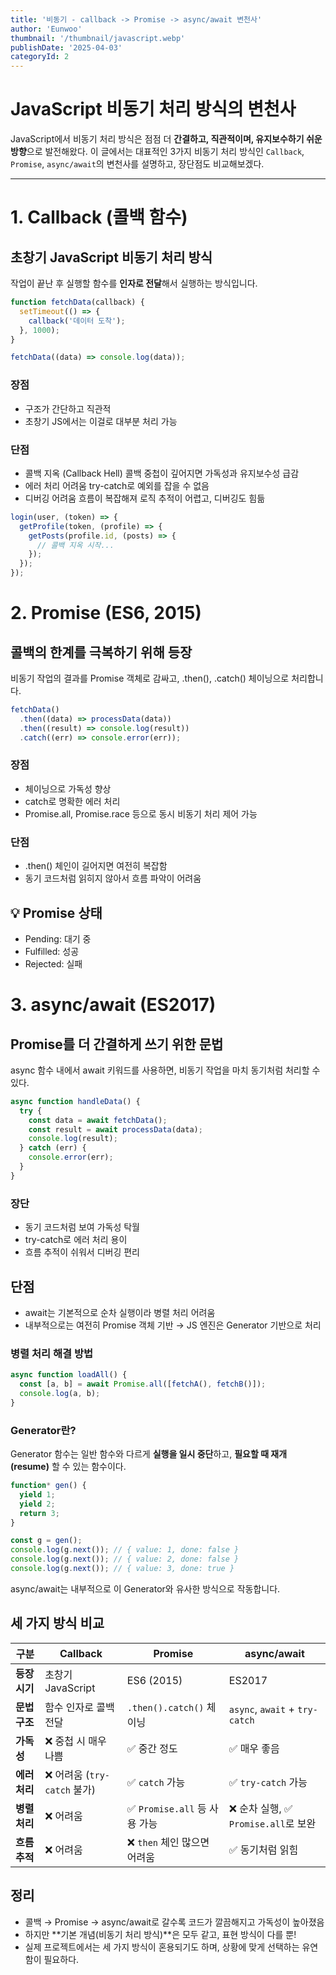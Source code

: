 ```yaml
---
title: '비동기 - callback -> Promise -> async/await 변천사'
author: 'Eunwoo'
thumbnail: '/thumbnail/javascript.webp'
publishDate: '2025-04-03'
categoryId: 2
---
```


# JavaScript 비동기 처리 방식의 변천사

JavaScript에서 비동기 처리 방식은 점점 더 **간결하고, 직관적이며, 유지보수하기 쉬운 방향**으로 발전해왔다.
이 글에서는 대표적인 3가지 비동기 처리 방식인 `Callback`, `Promise`, `async/await`의 변천사를 설명하고, 장단점도 비교해보겠다.

---

# 1️. Callback (콜백 함수)

## 초창기 JavaScript 비동기 처리 방식

작업이 끝난 후 실행할 함수를 **인자로 전달**해서 실행하는 방식입니다.

```js
function fetchData(callback) {
  setTimeout(() => {
    callback('데이터 도착');
  }, 1000);
}

fetchData((data) => console.log(data));
```

### 장점

- 구조가 간단하고 직관적
- 초창기 JS에서는 이걸로 대부분 처리 가능

### 단점

- 콜백 지옥 (Callback Hell)
  콜백 중첩이 깊어지면 가독성과 유지보수성 급감
- 에러 처리 어려움
  try-catch로 예외를 잡을 수 없음
- 디버깅 어려움
  흐름이 복잡해져 로직 추적이 어렵고, 디버깅도 힘듦

```js
login(user, (token) => {
  getProfile(token, (profile) => {
    getPosts(profile.id, (posts) => {
      // 콜백 지옥 시작...
    });
  });
});
```

# 2. Promise (ES6, 2015)

## 콜백의 한계를 극복하기 위해 등장

비동기 작업의 결과를 Promise 객체로 감싸고,
.then(), .catch() 체이닝으로 처리합니다.

```js
fetchData()
  .then((data) => processData(data))
  .then((result) => console.log(result))
  .catch((err) => console.error(err));
```

### 장점

- 체이닝으로 가독성 향상
- catch로 명확한 에러 처리
- Promise.all, Promise.race 등으로 동시 비동기 처리 제어 가능

### 단점

- .then() 체인이 길어지면 여전히 복잡함
- 동기 코드처럼 읽히지 않아서 흐름 파악이 어려움

## 💡 Promise 상태

- Pending: 대기 중
- Fulfilled: 성공
- Rejected: 실패

# 3. async/await (ES2017)

## Promise를 더 간결하게 쓰기 위한 문법

async 함수 내에서 await 키워드를 사용하면,
비동기 작업을 마치 동기처럼 처리할 수 있다.

```js
async function handleData() {
  try {
    const data = await fetchData();
    const result = await processData(data);
    console.log(result);
  } catch (err) {
    console.error(err);
  }
}
```

### 장단

- 동기 코드처럼 보여 가독성 탁월
- try-catch로 에러 처리 용이
- 흐름 추적이 쉬워서 디버깅 편리

## 단점

- await는 기본적으로 순차 실행이라 병렬 처리 어려움
- 내부적으로는 여전히 Promise 객체 기반 → JS 엔진은 Generator 기반으로 처리

### 병렬 처리 해결 방법

```js
async function loadAll() {
  const [a, b] = await Promise.all([fetchA(), fetchB()]);
  console.log(a, b);
}
```

### Generator란?

Generator 함수는 일반 함수와 다르게 **실행을 일시 중단**하고,
**필요할 때 재개(resume)** 할 수 있는 함수이다.

```js
function* gen() {
  yield 1;
  yield 2;
  return 3;
}

const g = gen();
console.log(g.next()); // { value: 1, done: false }
console.log(g.next()); // { value: 2, done: false }
console.log(g.next()); // { value: 3, done: true }
```

async/await는 내부적으로 이 Generator와 유사한 방식으로 작동합니다.

## 세 가지 방식 비교

| 구분          | Callback                     | Promise                       | async/await                           |
| ------------- | ---------------------------- | ----------------------------- | ------------------------------------- |
| **등장 시기** | 초창기 JavaScript            | ES6 (2015)                    | ES2017                                |
| **문법 구조** | 함수 인자로 콜백 전달        | `.then().catch()` 체이닝      | `async`, `await` + `try-catch`        |
| **가독성**    | ❌ 중첩 시 매우 나쁨         | ✅ 중간 정도                  | ✅ 매우 좋음                          |
| **에러 처리** | ❌ 어려움 (`try-catch` 불가) | ✅ `catch` 가능               | ✅ `try-catch` 가능                   |
| **병렬 처리** | ❌ 어려움                    | ✅ `Promise.all` 등 사용 가능 | ❌ 순차 실행, ✅ `Promise.all`로 보완 |
| **흐름 추적** | ❌ 어려움                    | ❌ `then` 체인 많으면 어려움  | ✅ 동기처럼 읽힘                      |

## 정리

- 콜백 → Promise → async/await로 갈수록 코드가 깔끔해지고 가독성이 높아졌음
- 하지만 **기본 개념(비동기 처리 방식)**은 모두 같고, 표현 방식이 다를 뿐!
- 실제 프로젝트에서는 세 가지 방식이 혼용되기도 하며, 상황에 맞게 선택하는 유연함이 필요하다.
